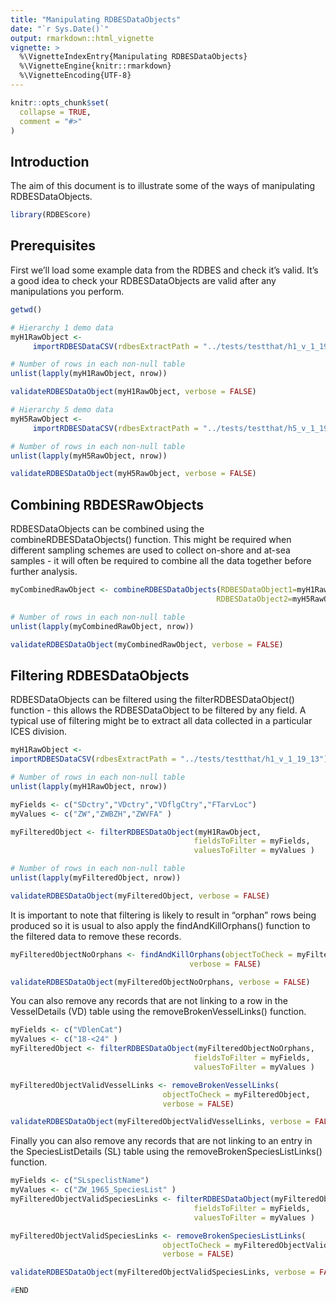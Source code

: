 ```yaml
---
title: "Manipulating RDBESDataObjects"
date: "`r Sys.Date()`"
output: rmarkdown::html_vignette
vignette: >
  %\VignetteIndexEntry{Manipulating RDBESDataObjects}
  %\VignetteEngine{knitr::rmarkdown}
  %\VignetteEncoding{UTF-8}
---
```


```r
knitr::opts_chunk$set(
  collapse = TRUE,
  comment = "#>"
)
```

## Introduction 

The aim of this document is to illustrate some of the ways of manipulating RDBESDataObjects.

```r
library(RDBEScore)
```

## Prerequisites

First we'll load some example data from the RDBES and check it's valid.  It's a good idea to check your RDBESDataObjects are valid after any manipulations you perform.

```r

getwd()

# Hierarchy 1 demo data
myH1RawObject <-
     importRDBESDataCSV(rdbesExtractPath = "../tests/testthat/h1_v_1_19_13")

# Number of rows in each non-null table
unlist(lapply(myH1RawObject, nrow))

validateRDBESDataObject(myH1RawObject, verbose = FALSE)

# Hierarchy 5 demo data
myH5RawObject <-
     importRDBESDataCSV(rdbesExtractPath = "../tests/testthat/h5_v_1_19_13")

# Number of rows in each non-null table
unlist(lapply(myH5RawObject, nrow))

validateRDBESDataObject(myH5RawObject, verbose = FALSE)


```

## Combining RBDESRawObjects

RDBESDataObjects can be combined using the combineRDBESDataObjects() function.  This might be required when different sampling schemes are used to collect on-shore and at-sea samples - it will often be required to combine all the data together before further analysis.

```r

myCombinedRawObject <- combineRDBESDataObjects(RDBESDataObject1=myH1RawObject,
                                              RDBESDataObject2=myH5RawObject)

# Number of rows in each non-null table
unlist(lapply(myCombinedRawObject, nrow))

validateRDBESDataObject(myCombinedRawObject, verbose = FALSE)
```

## Filtering RDBESDataObjects

RDBESDataObjects can be filtered using the filterRDBESDataObject() function - this allows the RDBESDataObject to be filtered by any field.  A typical use of filtering might be to extract all data collected in a particular ICES division.  


```r
myH1RawObject <-
importRDBESDataCSV(rdbesExtractPath = "../tests/testthat/h1_v_1_19_13")

# Number of rows in each non-null table
unlist(lapply(myH1RawObject, nrow))

myFields <- c("SDctry","VDctry","VDflgCtry","FTarvLoc")
myValues <- c("ZW","ZWBZH","ZWVFA" )

myFilteredObject <- filterRDBESDataObject(myH1RawObject,
                                         fieldsToFilter = myFields,
                                         valuesToFilter = myValues )

# Number of rows in each non-null table
unlist(lapply(myFilteredObject, nrow))

validateRDBESDataObject(myFilteredObject, verbose = FALSE)
```
It is important to note that filtering is likely to result in "orphan" rows being produced so it is usual to also apply the findAndKillOrphans() function to the filtered data to remove these records.

```r

myFilteredObjectNoOrphans <- findAndKillOrphans(objectToCheck = myFilteredObject,
                                        verbose = FALSE)

validateRDBESDataObject(myFilteredObjectNoOrphans, verbose = FALSE)


```

You can also remove any records that are not linking to a row in the VesselDetails (VD) table using the removeBrokenVesselLinks() function.

```r

myFields <- c("VDlenCat")
myValues <- c("18-<24" )
myFilteredObject <- filterRDBESDataObject(myFilteredObjectNoOrphans,
                                         fieldsToFilter = myFields,
                                         valuesToFilter = myValues )

myFilteredObjectValidVesselLinks <- removeBrokenVesselLinks(
                                  objectToCheck = myFilteredObject,
                                  verbose = FALSE)

validateRDBESDataObject(myFilteredObjectValidVesselLinks, verbose = FALSE)

```

Finally you can also remove any records that are not linking to an entry in the SpeciesListDetails (SL) table using the removeBrokenSpeciesListLinks() function.

```r

myFields <- c("SLspeclistName")
myValues <- c("ZW_1965_SpeciesList" )
myFilteredObjectValidSpeciesLinks <- filterRDBESDataObject(myFilteredObjectValidVesselLinks,
                                         fieldsToFilter = myFields,
                                         valuesToFilter = myValues )

myFilteredObjectValidSpeciesLinks <- removeBrokenSpeciesListLinks(
                                  objectToCheck = myFilteredObjectValidSpeciesLinks,
                                  verbose = FALSE)

validateRDBESDataObject(myFilteredObjectValidSpeciesLinks, verbose = FALSE)

```



```r
#END
```

